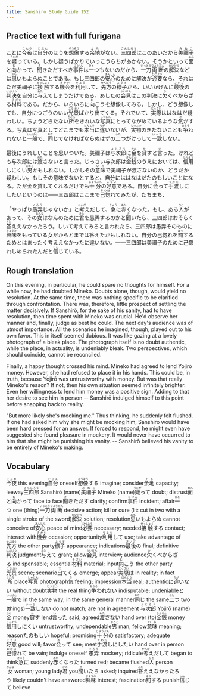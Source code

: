 ```yaml
---
title: Sanshiro Study Guide 152
---
```


## Practice text with full furigana

<p>
ことに<ruby><rb>今夜</rb><rt>こんや</rt></ruby>は<ruby><rb>自分</rb><rt>じぶん</rt></ruby>のほうを<ruby><rb>想像</rb><rt>そうぞう</rt></ruby>する<ruby><rb>余地</rb><rt>よち</rt></ruby>がない。<ruby><rb>三四郎</rb><rt>さんしろう</rt></ruby>はこのあいだから<ruby><rb>美禰子</rb><rt>みねこ</rt></ruby>を<ruby><rb>疑</rb><rt>うたが</rt></ruby>っている。しかし疑うばかりでいっこうらちがあかない。そうかといって<ruby><rb>面</rb><rt>めん</rt></ruby>と<ruby><rb>向</rb><rt>む</rt></ruby>かって、<ruby><rb>聞</rb><rt>き</rt></ruby>きただすべき<ruby><rb>事件</rb><rt>じけん</rt></ruby>は<ruby><rb>一</rb><rt>ひと</rt></ruby>つもないのだから、<ruby><rb>一刀</rb><rt>いっとう</rt></ruby><ruby><rb>両断</rb><rt>りょうだん</rt></ruby>の<ruby><rb>解決</rb><rt>かいけつ</rt></ruby>などは<ruby><rb>思</rb><rt>おも</rt></ruby>いもよらぬことである。もし三四郎の<ruby><rb>安心</rb><rt>あんしん</rt></ruby>のために解決が<ruby><rb>必要</rb><rt>ひつよう</rt></ruby>なら、それはただ美禰子に<ruby><rb>接触</rb><rt>せっしょく</rt></ruby>する<ruby><rb>機会</rb><rt>きかい</rt></ruby>を<ruby><rb>利用</rb><rt>りよう</rt></ruby>して、<ruby><rb>先方</rb><rt>せんぽう</rt></ruby>の<ruby><rb>様子</rb><rt>ようす</rt></ruby>から、いいかげんに<ruby><rb>最後</rb><rt>さいご</rt></ruby>の<ruby><rb>判決</rb><rt>はんけつ</rt></ruby>を自分に<ruby><rb>与</rb><rt>あた</rt></ruby>えてしまうだけである。あしたの<ruby><rb>会見</rb><rt>かいけん</rt></ruby>はこの判決に<ruby><rb>欠</rb><rt>か</rt></ruby>くべからざる<ruby><rb>材料</rb><rt>そざい</rt></ruby>である。だから、いろいろに<ruby><rb>向</rb><rt>む</rt></ruby>こうを想像してみる。しかし、どう想像しても、自分につごうのいい<ruby><rb>光景</rb><rt>こうけい</rt></ruby>ばかり<ruby><rb>出</rb><rt>で</rt></ruby>てくる。それでいて、<ruby><rb>実際</rb><rt>じっさい</rt></ruby>ははなはだ疑わしい。ちょうどきたない<ruby><rb>所</rb><rt>ところ</rt></ruby>をきれいな<ruby><rb>写真</rb><rt>しゃしん</rt></ruby>にとってながめているような<ruby><rb>気</rb><rt>き</rt></ruby>がする。写真は写真としてどこまでも<ruby><rb>本当</rb><rt>ほんとう</rt></ruby>に<ruby><rb>違</rb><rt>ちが</rt></ruby>いないが、<ruby><rb>実物</rb><rt>じつぶつ</rt></ruby>のきたないことも<ruby><rb>争</rb><rt>あらそ</rt></ruby>われないと<ruby><rb>一般</rb><rt>いっぱん</rt></ruby>で、<ruby><rb>同</rb><rt>おな</rt></ruby>じでなければならぬはずの<ruby><rb>二</rb><rt>ふた</rt></ruby>つがけっして<ruby><rb>一致</rb><rt>いっち</rt></ruby>しない。
</p>

<p>
最後にうれしいことを思いついた。美禰子は<ruby><rb>与次郎</rb><rt>よじろう</rt></ruby>に<ruby><rb>金</rb><rt>かね</rt></ruby>を<ruby><rb>貸</rb><rt>か</rt></ruby>すと<ruby><rb>言</rb><rt>い</rt></ruby>った。けれども与次郎には<ruby><rb>渡</rb><rt>わた</rt></ruby>さないと言った。じっさい与次郎は<ruby><rb>金銭</rb><rt>きんせん</rt></ruby>のうえにおいては、<ruby><rb>信用</rb><rt>しんよう</rt></ruby>しにくい<ruby><rb>男</rb><rt>おとこ</rt></ruby>かもしれない。しかしその<ruby><rb>意味</rb><rt>いみ</rt></ruby>で美禰子が渡さないのか、どうだか疑わしい。もしその意味でないとすると、自分にははなはだたのもしいことになる。ただ金を貸してくれるだけでも<ruby><rb>十分</rb><rt>じゅうぶん</rt></ruby>の<ruby><rb>好意</rb><rt>こうい</rt></ruby>である。自分に<ruby><rb>会</rb><rt>あ</rt></ruby>って<ruby><rb>手渡</rb><rt>てわた</rt></ruby>しにしたいというのは――三四郎はここまで<ruby><rb>己惚</rb><rt>おのぼ</rt></ruby>れてみたが、たちまち、
</p>

<p>
「やっぱり<ruby><rb>愚弄</rb><rt>ぐろう</rt></ruby>じゃないか」と<ruby><rb>考</rb><rt>かんが</rt></ruby>えだして、<ruby><rb>急</rb><rt>きゅう</rt></ruby>に<ruby><rb>赤</rb><rt>あか</rt></ruby>くなった。もし、ある<ruby><rb>人</rb><rt>ひと</rt></ruby>があって、その<ruby><rb>女</rb><rt>おんな</rt></ruby>はなんのために<ruby><rb>君</rb><rt>きみ</rt></ruby>を愚弄するのかと<ruby><rb>聞</rb><rt>き</rt></ruby>いたら、三四郎はおそらく<ruby><rb>答</rb><rt>こた</rt></ruby>ええなかったろう。しいて考えてみろと言われたら、三四郎は愚弄そのものに<ruby><rb>興味</rb><rt>きょうみ</rt></ruby>をもっている女だからとまでは答えたかもしれない。自分の己惚れを<ruby><rb>罰</rb><rt>ばっ</rt></ruby>するためとはまったく考ええなかったに違いない。――三四郎は美禰子のために己惚れしめられたんだと<ruby><rb>信</rb><rt>しん</rt></ruby>じている。
</p>


## Rough translation

On this evening, in particular, he could spare no thoughts for himself. For a while now, he had doubted Mineko. Doubts alone, though, would yield no resolution. At the same time, there was nothing specific to be clarified through confrontation. There was, therefore, little prospect of settling the matter decisively. If Sanshirō, for the sake of his sanity, had to have resolution, then time spent with Mineko was crucial. He'd observe her manner and, finally, judge as best he could. The next day's audience was of utmost importance. All the scenarios he imagined, though, played out to his own favor. This in itself seemed dubious. It was like gazing at a lovely photograph of a bleak place. The photograph itself is no doubt authentic, while the place, in actuality, is undeniably bleak. Two perspectives, which should coincide, cannot be reconciled.  

Finally, a happy thought crossed his mind. Mineko had agreed to lend Yojirō money. However, she had refused to place it in his hands. This could be, in truth, because Yojirō was untrustworthy with money. But was that really Mineko's reason? If not, then his own situation seemed infinitely brighter. Even her willingness to lend him money was a positive sign. Adding to that her desire to see him in person -- Sanshirō indulged himself to this point before snapping back to reality.

"But more likely she's mocking me." Thus thinking, he suddenly felt flushed. If one had asked him why she might be mocking him, Sanshirō would have been hard pressed for an answer. If forced to respond, he might even have suggested she found pleasure in mockery. It would never have occurred to him that she might be punishing his vanity. -- Sanshirō believed his vanity to be entirely of Mineko's making.


## Vocabulary

<p>
<span class="vocabstudy"><ruby><rb>今夜</rb><rt>こんや</rt></ruby>&nbsp;this evening</span><span class="vocabstudy"><ruby><rb>自分</rb><rt>じぶん</rt></ruby>&nbsp;oneself</span><span class="vocabstudy"><ruby><rb>想像</rb><rt>そうぞう</rt></ruby>する&nbsp;imagine; consider</span><span class="vocabstudy"><ruby><rb>余地</rb><rt>よち</rt></ruby>&nbsp;capacity; leeway</span><span class="vocabstudy"><ruby><rb>三四郎</rb><rt>さんしろう</rt></ruby>&nbsp;Sanshirō (name)</span><span class="vocabstudy"><ruby><rb>美禰子</rb><rt>みねこ</rt></ruby>&nbsp;Mineko (name)</span><span class="vocabstudy"><ruby><rb>疑</rb><rt>うたが</rt></ruby>って&nbsp;doubt; distrust</span><span class="vocabstudy"><ruby><rb>面</rb><rt>めん</rt></ruby>と<ruby><rb>向</rb><rt>む</rt></ruby>かって&nbsp;face to face</span><span class="vocabstudy"><ruby><rb>聞</rb><rt>き</rt></ruby>きただす&nbsp;clarify; confirm</span><span class="vocabstudy"><ruby><rb>事件</rb><rt>じけん</rt></ruby>&nbsp;incident; affair</span><span class="vocabstudy"><ruby><rb>一</rb><rt>ひと</rt></ruby>つ&nbsp;one (thing)</span><span class="vocabstudy"><ruby><rb>一刀</rb><rt>いっとう</rt></ruby><ruby><rb>両断</rb><rt>りょうだん</rt></ruby>&nbsp;decisive action; kill or cure (lit: cut in two with a single stroke of the sword)</span><span class="vocabstudy"><ruby><rb>解決</rb><rt>かいけつ</rt></ruby>&nbsp;solution; resolution</span><span class="vocabstudy"><ruby><rb>思</rb><rt>おも</rt></ruby>いもよらぬ&nbsp;cannot conceive of</span><span class="vocabstudy"><ruby><rb>安心</rb><rt>あんしん</rt></ruby>&nbsp;peace of mind</span><span class="vocabstudy"><ruby><rb>必要</rb><rt>ひつよう</rt></ruby>&nbsp;necessary; needed</span><span class="vocabstudy"><ruby><rb>接触</rb><rt>せっしょく</rt></ruby>する&nbsp;contact; interact with</span><span class="vocabstudy"><ruby><rb>機会</rb><rt>きかい</rt></ruby>&nbsp;occasion; opportunity</span><span class="vocabstudy"><ruby><rb>利用</rb><rt>りよう</rt></ruby>して&nbsp;use; take advantage of</span><span class="vocabstudy"><ruby><rb>先方</rb><rt>せんぽう</rt></ruby>&nbsp;the other party</span><span class="vocabstudy"><ruby><rb>様子</rb><rt>ようす</rt></ruby>&nbsp;appearance; indications</span><span class="vocabstudy"><ruby><rb>最後</rb><rt>さいご</rt></ruby>の&nbsp;final; definitive</span><span class="vocabstudy"><ruby><rb>判決</rb><rt>はんけつ</rt></ruby>&nbsp;judgment</span><span class="vocabstudy"><ruby><rb>与</rb><rt>あた</rt></ruby>えて&nbsp;grant; allow</span><span class="vocabstudy"><ruby><rb>会見</rb><rt>かいけん</rt></ruby>&nbsp;interview; audience</span><span class="vocabstudy"><ruby><rb>欠</rb><rt>か</rt></ruby>くべからざる&nbsp;indispensable; essential</span><span class="vocabstudy"><ruby><rb>材料</rb><rt>そざい</rt></ruby>&nbsp;material; input</span><span class="vocabstudy"><ruby><rb>向</rb><rt>む</rt></ruby>こう&nbsp;the other party</span><span class="vocabstudy"><ruby><rb>光景</rb><rt>こうけい</rt></ruby>&nbsp;scene; scenario</span><span class="vocabstudy"><ruby><rb>出</rb><rt>で</rt></ruby>てくる&nbsp;emerge; appear</span><span class="vocabstudy"><ruby><rb>実際</rb><rt>じっさい</rt></ruby>は&nbsp;in reality; in fact</span><span class="vocabstudy"><ruby><rb>所</rb><rt>ところ</rt></ruby>&nbsp;place</span><span class="vocabstudy"><ruby><rb>写真</rb><rt>しゃしん</rt></ruby>&nbsp;photograph</span><span class="vocabstudy"><ruby><rb>気</rb><rt>き</rt></ruby>&nbsp;feeling; impression</span><span class="vocabstudy"><ruby><rb>本当</rb><rt>ほんとう</rt></ruby>&nbsp;real; authentic</span><span class="vocabstudy">に<ruby><rb>違</rb><rt>ちが</rt></ruby>いない&nbsp;without doubt</span><span class="vocabstudy"><ruby><rb>実物</rb><rt>じつぶつ</rt></ruby>&nbsp;the real thing</span><span class="vocabstudy"><ruby><rb>争</rb><rt>あらそ</rt></ruby>われない&nbsp;indisputable; undeniable</span><span class="vocabstudy">と<ruby><rb>一般</rb><rt>いっぱん</rt></ruby>で&nbsp;in the same way; in the same general manner</span><span class="vocabstudy"><ruby><rb>同</rb><rt>おな</rt></ruby>じ&nbsp;the same</span><span class="vocabstudy"><ruby><rb>二</rb><rt>ふた</rt></ruby>つ&nbsp;two (things)</span><span class="vocabstudy"><ruby><rb>一致</rb><rt>いっち</rt></ruby>しない&nbsp;do not match; are not in agreement</span>
<span class="vocabstudy"><ruby><rb>与次郎</rb><rt>よじろう</rt></ruby>&nbsp;Yojirō (name)</span><span class="vocabstudy"><ruby><rb>金</rb><rt>かね</rt></ruby>&nbsp;money</span><span class="vocabstudy"><ruby><rb>貸</rb><rt>か</rt></ruby>す&nbsp;lend</span><span class="vocabstudy"><ruby><rb>言</rb><rt>い</rt></ruby>った&nbsp;said; agreed</span><span class="vocabstudy"><ruby><rb>渡</rb><rt>わた</rt></ruby>さない&nbsp;hand over (to)</span><span class="vocabstudy"><ruby><rb>金銭</rb><rt>きんせん</rt></ruby>&nbsp;money</span><span class="vocabstudy"><ruby><rb>信用</rb><rt>しんよう</rt></ruby>しにくい&nbsp;untrustworthy; undependable</span><span class="vocabstudy"><ruby><rb>男</rb><rt>おとこ</rt></ruby>&nbsp;man; fellow</span><span class="vocabstudy"><ruby><rb>意味</rb><rt>いみ</rt></ruby>&nbsp;meaning; reason</span><span class="vocabstudy">たのもしい&nbsp;hopeful; promising</span><span class="vocabstudy"><ruby><rb>十分</rb><rt>じゅうぶん</rt></ruby>の&nbsp;satisfactory; adequate</span><span class="vocabstudy"><ruby><rb>好意</rb><rt>こうい</rt></ruby>&nbsp;good will; favor</span><span class="vocabstudy"><ruby><rb>会</rb><rt>あ</rt></ruby>って&nbsp;see; meet</span><span class="vocabstudy"><ruby><rb>手渡</rb><rt>てわた</rt></ruby>しにしたい&nbsp;hand over in person</span><span class="vocabstudy"><ruby><rb>己惚</rb><rt>おのぼ</rt></ruby>れて&nbsp;be vain; indulge oneself</span>
<span class="vocabstudy"><ruby><rb>愚弄</rb><rt>ぐろう</rt></ruby>&nbsp;mockery; ridicule</span><span class="vocabstudy"><ruby><rb>考</rb><rt>かんが</rt></ruby>えだして&nbsp;began to think</span><span class="vocabstudy"><ruby><rb>急</rb><rt>きゅう</rt></ruby>に&nbsp;suddenly</span><span class="vocabstudy"><ruby><rb>赤</rb><rt>あか</rt></ruby>くなった&nbsp;turned red; became flushed</span><span class="vocabstudy"><ruby><rb>人</rb><rt>ひと</rt></ruby>&nbsp;person</span><span class="vocabstudy"><ruby><rb>女</rb><rt>おんな</rt></ruby>&nbsp;woman; young lady</span><span class="vocabstudy"><ruby><rb>君</rb><rt>きみ</rt></ruby>&nbsp;you</span><span class="vocabstudy"><ruby><rb>聞</rb><rt>き</rt></ruby>いたら&nbsp;asked; inquired</span><span class="vocabstudy"><ruby><rb>答</rb><rt>こた</rt></ruby>ええなかったろう&nbsp;likely couldn't have answered</span><span class="vocabstudy"><ruby><rb>興味</rb><rt>きょうみ</rt></ruby>&nbsp;interest; fascination</span><span class="vocabstudy"><ruby><rb>罰</rb><rt>ばっ</rt></ruby>する&nbsp;punish</span><span class="vocabstudy"><ruby><rb>信</rb><rt>しん</rt></ruby>じて&nbsp;believe</span>
</p>
